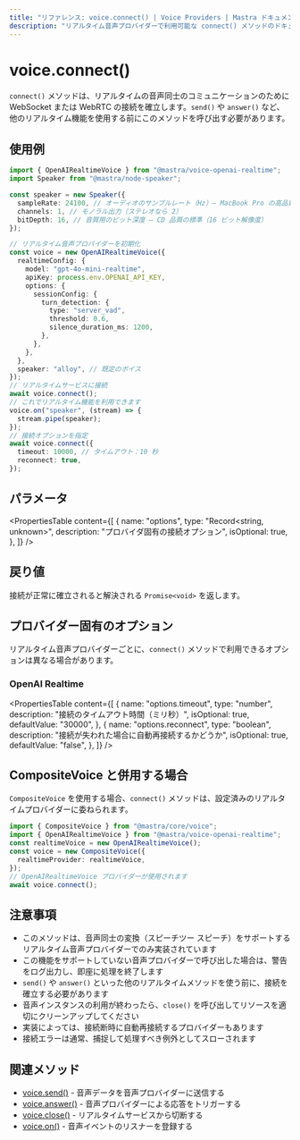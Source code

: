 ```yaml
---
title: "リファレンス: voice.connect() | Voice Providers | Mastra ドキュメント"
description: "リアルタイム音声プロバイダーで利用可能な connect() メソッドのドキュメント。音声間コミュニケーションのための接続を確立します。"
---
```


# voice.connect()

`connect()` メソッドは、リアルタイムの音声同士のコミュニケーションのために WebSocket または WebRTC の接続を確立します。`send()` や `answer()` など、他のリアルタイム機能を使用する前にこのメソッドを呼び出す必要があります。

## 使用例

```typescript
import { OpenAIRealtimeVoice } from "@mastra/voice-openai-realtime";
import Speaker from "@mastra/node-speaker";

const speaker = new Speaker({
  sampleRate: 24100, // オーディオのサンプルレート（Hz）— MacBook Pro の高品質音声で一般的
  channels: 1, // モノラル出力（ステレオなら 2）
  bitDepth: 16, // 音質用のビット深度 — CD 品質の標準（16 ビット解像度）
});

// リアルタイム音声プロバイダーを初期化
const voice = new OpenAIRealtimeVoice({
  realtimeConfig: {
    model: "gpt-4o-mini-realtime",
    apiKey: process.env.OPENAI_API_KEY,
    options: {
      sessionConfig: {
        turn_detection: {
          type: "server_vad",
          threshold: 0.6,
          silence_duration_ms: 1200,
        },
      },
    },
  },
  speaker: "alloy", // 既定のボイス
});
// リアルタイムサービスに接続
await voice.connect();
// これでリアルタイム機能を利用できます
voice.on("speaker", (stream) => {
  stream.pipe(speaker);
});
// 接続オプションを指定
await voice.connect({
  timeout: 10000, // タイムアウト：10 秒
  reconnect: true,
});
```


## パラメータ

<PropertiesTable
  content={[
    {
      name: "options",
      type: "Record<string, unknown>",
      description: "プロバイダ固有の接続オプション",
      isOptional: true,
    },
  ]}
/>

## 戻り値

接続が正常に確立されると解決される `Promise<void>` を返します。

## プロバイダー固有のオプション

リアルタイム音声プロバイダーごとに、`connect()` メソッドで利用できるオプションは異なる場合があります。

### OpenAI Realtime

<PropertiesTable
  content={[
    {
      name: "options.timeout",
      type: "number",
      description: "接続のタイムアウト時間（ミリ秒）",
      isOptional: true,
      defaultValue: "30000",
    },
    {
      name: "options.reconnect",
      type: "boolean",
      description: "接続が失われた場合に自動再接続するかどうか",
      isOptional: true,
      defaultValue: "false",
    },
  ]}
/>

## CompositeVoice と併用する場合

`CompositeVoice` を使用する場合、`connect()` メソッドは、設定済みのリアルタイムプロバイダーに委ねられます。

```typescript
import { CompositeVoice } from "@mastra/core/voice";
import { OpenAIRealtimeVoice } from "@mastra/voice-openai-realtime";
const realtimeVoice = new OpenAIRealtimeVoice();
const voice = new CompositeVoice({
  realtimeProvider: realtimeVoice,
});
// OpenAIRealtimeVoice プロバイダーが使用されます
await voice.connect();
```


## 注意事項

- このメソッドは、音声同士の変換（スピーチツー スピーチ）をサポートするリアルタイム音声プロバイダーでのみ実装されています
- この機能をサポートしていない音声プロバイダーで呼び出した場合は、警告をログ出力し、即座に処理を終了します
- `send()` や `answer()` といった他のリアルタイムメソッドを使う前に、接続を確立する必要があります
- 音声インスタンスの利用が終わったら、`close()` を呼び出してリソースを適切にクリーンアップしてください
- 実装によっては、接続断時に自動再接続するプロバイダーもあります
- 接続エラーは通常、捕捉して処理すべき例外としてスローされます

## 関連メソッド

- [voice.send()](./voice.send) - 音声データを音声プロバイダーに送信する
- [voice.answer()](./voice.answer) - 音声プロバイダーによる応答をトリガーする
- [voice.close()](./voice.close) - リアルタイムサービスから切断する
- [voice.on()](./voice.on) - 音声イベントのリスナーを登録する